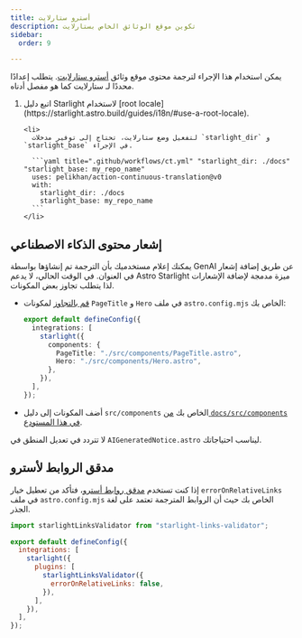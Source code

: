 ```yaml
---
title: أسترو ستارلايت
description: تكوين موقع الوثائق الخاص بستارلايت
sidebar:
  order: 9

---
```



يمكن استخدام هذا الإجراء لترجمة محتوى موقع وثائق [أسترو ستارلايت](https://starlight.astro.build/).
يتطلب إعدادًا محددًا لـ ستارلايت كما هو مفصل أدناه.

<Steps>
  <ol>
    <li>
      اتبع دليل Starlight لاستخدام [root locale](https://starlight.astro.build/guides/i18n/#use-a-root-locale).
    </li>

    <li>
      لتفعيل وضع ستارلايت، تحتاج إلى توفير مدخلات `starlight_dir` و `starlight_base` في الإجراء.

      ```yaml title=".github/workflows/ct.yml" "starlight_dir: ./docs" "starlight_base: my_repo_name"
      uses: pelikhan/action-continuous-translation@v0
      with:
        starlight_dir: ./docs
        starlight_base: my_repo_name
      ```
    </li>
  </ol>
</Steps>

## إشعار محتوى الذكاء الاصطناعي

يمكنك إعلام مستخدميك بأن الترجمة تم إنشاؤها بواسطة GenAI عن طريق
إضافة إشعار في العنوان. في الوقت الحالي، لا يدعم Astro Starlight ميزة مدمجة لإضافة الإشعارات
لذا يتطلب تجاوز بعض المكونات.

* [قم بالتجاوز](https://starlight.astro.build/guides/overriding-components/#how-to-override) لمكونات `PageTitle` و `Hero` في ملف `astro.config.mjs` الخاص بك:

  ```ts title="astro.config.mjs"
  export default defineConfig({
    integrations: [
      starlight({
        components: {
          PageTitle: "./src/components/PageTitle.astro",
          Hero: "./src/components/Hero.astro",
        },
      }),
    ],
  });
  ```

* أضف المكونات إلى دليل `src/components` الخاص بك [من `docs/src/components` في هذا المستودع](https://github.com/pelikhan/action-continuous-translation/tree/main/docs/src/components).

لا تتردد في تعديل المنطق في `AIGeneratedNotice.astro` ليناسب احتياجاتك.

## مدقق الروابط لأسترو

إذا كنت تستخدم [مدقق روابط أسترو](https://github.com/HiDeoo/starlight-links-validator)،
فتأكد من تعطيل خيار `errorOnRelativeLinks` في ملف `astro.config.mjs` الخاص بك حيث أن الروابط المترجمة تعتمد على لغة الجذر.

```js title="astro.config.mjs" "errorOnRelativeLinks: false"
import starlightLinksValidator from "starlight-links-validator";

export default defineConfig({
  integrations: [
    starlight({
      plugins: [
        starlightLinksValidator({
          errorOnRelativeLinks: false,
        }),
      ],
    }),
  ],
});
```

